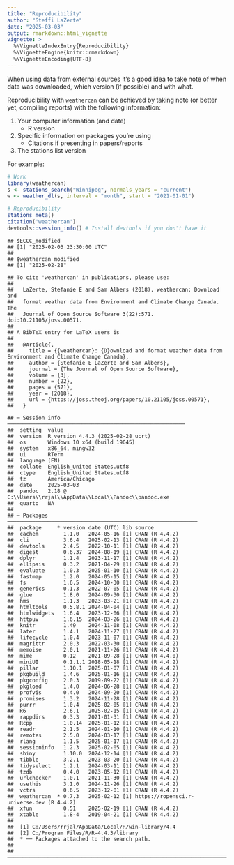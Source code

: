 ```yaml
---
title: "Reproducibility"
author: "Steffi LaZerte"
date: "2025-03-03"
output: rmarkdown::html_vignette
vignette: >
  %\VignetteIndexEntry{Reproducibility}
  %\VignetteEngine{knitr::rmarkdown}
  %\VignetteEncoding{UTF-8}
---
```




When using data from external sources it's a good idea to take note of when data
was downloaded, which version (if possible) and with what. 

Reproducibility with `weathercan` can be achieved by taking note (or better yet, 
compiling reports) with the following information:

1. Your computer information (and date)
    - R version
2. Specific information on packages you're using
    - Citations if presenting in papers/reports
3. The stations list version

For example:


``` r
# Work
library(weathercan)
s <- stations_search("Winnipeg", normals_years = "current")
w <- weather_dl(s, interval = "month", start = "2021-01-01")

# Reproducibility
stations_meta()
citation('weathercan')
devtools::session_info() # Install devtools if you don't have it
```



```
## $ECCC_modified
## [1] "2025-02-03 23:30:00 UTC"
## 
## $weathercan_modified
## [1] "2025-02-28"
```

```
## To cite 'weathercan' in publications, please use:
## 
##   LaZerte, Stefanie E and Sam Albers (2018). weathercan: Download and
##   format weather data from Environment and Climate Change Canada. The
##   Journal of Open Source Software 3(22):571. doi:10.21105/joss.00571.
## 
## A BibTeX entry for LaTeX users is
## 
##   @Article{,
##     title = {{weathercan}: {D}ownload and format weather data from Environment and Climate Change Canada},
##     author = {Stefanie E LaZerte and Sam Albers},
##     journal = {The Journal of Open Source Software},
##     volume = {3},
##     number = {22},
##     pages = {571},
##     year = {2018},
##     url = {https://joss.theoj.org/papers/10.21105/joss.00571},
##   }
```

```
## ─ Session info ─────────────────────────────────────────────────────────
##  setting  value
##  version  R version 4.4.3 (2025-02-28 ucrt)
##  os       Windows 10 x64 (build 19045)
##  system   x86_64, mingw32
##  ui       RTerm
##  language (EN)
##  collate  English_United States.utf8
##  ctype    English_United States.utf8
##  tz       America/Chicago
##  date     2025-03-03
##  pandoc   2.18 @ C:\\Users\\rrjal\\AppData\\Local\\Pandoc\\pandoc.exe
##  quarto   NA
## 
## ─ Packages ─────────────────────────────────────────────────────────────
##  package     * version date (UTC) lib source
##  cachem        1.1.0   2024-05-16 [1] CRAN (R 4.4.2)
##  cli           3.6.4   2025-02-13 [1] CRAN (R 4.4.2)
##  devtools      2.4.5   2022-10-11 [1] CRAN (R 4.4.2)
##  digest        0.6.37  2024-08-19 [1] CRAN (R 4.4.2)
##  dplyr         1.1.4   2023-11-17 [1] CRAN (R 4.4.2)
##  ellipsis      0.3.2   2021-04-29 [1] CRAN (R 4.4.2)
##  evaluate      1.0.3   2025-01-10 [1] CRAN (R 4.4.2)
##  fastmap       1.2.0   2024-05-15 [1] CRAN (R 4.4.2)
##  fs            1.6.5   2024-10-30 [1] CRAN (R 4.4.2)
##  generics      0.1.3   2022-07-05 [1] CRAN (R 4.4.2)
##  glue          1.8.0   2024-09-30 [1] CRAN (R 4.4.2)
##  hms           1.1.3   2023-03-21 [1] CRAN (R 4.4.2)
##  htmltools     0.5.8.1 2024-04-04 [1] CRAN (R 4.4.2)
##  htmlwidgets   1.6.4   2023-12-06 [1] CRAN (R 4.4.2)
##  httpuv        1.6.15  2024-03-26 [1] CRAN (R 4.4.2)
##  knitr         1.49    2024-11-08 [1] CRAN (R 4.4.2)
##  later         1.4.1   2024-11-27 [1] CRAN (R 4.4.2)
##  lifecycle     1.0.4   2023-11-07 [1] CRAN (R 4.4.2)
##  magrittr      2.0.3   2022-03-30 [1] CRAN (R 4.4.2)
##  memoise       2.0.1   2021-11-26 [1] CRAN (R 4.4.2)
##  mime          0.12    2021-09-28 [1] CRAN (R 4.4.0)
##  miniUI        0.1.1.1 2018-05-18 [1] CRAN (R 4.4.2)
##  pillar        1.10.1  2025-01-07 [1] CRAN (R 4.4.2)
##  pkgbuild      1.4.6   2025-01-16 [1] CRAN (R 4.4.2)
##  pkgconfig     2.0.3   2019-09-22 [1] CRAN (R 4.4.2)
##  pkgload       1.4.0   2024-06-28 [1] CRAN (R 4.4.2)
##  profvis       0.4.0   2024-09-20 [1] CRAN (R 4.4.2)
##  promises      1.3.2   2024-11-28 [1] CRAN (R 4.4.2)
##  purrr         1.0.4   2025-02-05 [1] CRAN (R 4.4.2)
##  R6            2.6.1   2025-02-15 [1] CRAN (R 4.4.2)
##  rappdirs      0.3.3   2021-01-31 [1] CRAN (R 4.4.2)
##  Rcpp          1.0.14  2025-01-12 [1] CRAN (R 4.4.2)
##  readr         2.1.5   2024-01-10 [1] CRAN (R 4.4.2)
##  remotes       2.5.0   2024-03-17 [1] CRAN (R 4.4.2)
##  rlang         1.1.5   2025-01-17 [1] CRAN (R 4.4.2)
##  sessioninfo   1.2.3   2025-02-05 [1] CRAN (R 4.4.2)
##  shiny         1.10.0  2024-12-14 [1] CRAN (R 4.4.2)
##  tibble        3.2.1   2023-03-20 [1] CRAN (R 4.4.2)
##  tidyselect    1.2.1   2024-03-11 [1] CRAN (R 4.4.2)
##  tzdb          0.4.0   2023-05-12 [1] CRAN (R 4.4.2)
##  urlchecker    1.0.1   2021-11-30 [1] CRAN (R 4.4.2)
##  usethis       3.1.0   2024-11-26 [1] CRAN (R 4.4.2)
##  vctrs         0.6.5   2023-12-01 [1] CRAN (R 4.4.2)
##  weathercan  * 0.7.3   2025-02-12 [1] https://ropensci.r-universe.dev (R 4.4.2)
##  xfun          0.51    2025-02-19 [1] CRAN (R 4.4.2)
##  xtable        1.8-4   2019-04-21 [1] CRAN (R 4.4.2)
## 
##  [1] C:/Users/rrjal/AppData/Local/R/win-library/4.4
##  [2] C:/Program Files/R/R-4.4.3/library
##  * ── Packages attached to the search path.
## 
## ────────────────────────────────────────────────────────────────────────
```
